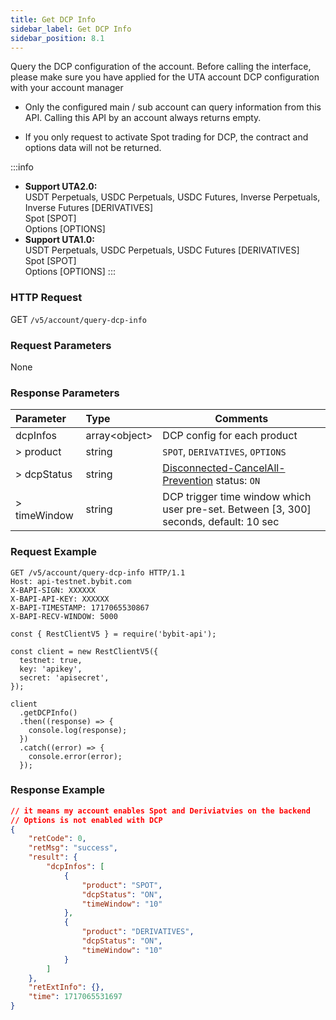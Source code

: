 ```yaml
---
title: Get DCP Info
sidebar_label: Get DCP Info
sidebar_position: 8.1
---
```


Query the DCP configuration of the account. Before calling the interface, please make sure you have applied for the UTA account DCP configuration with your account manager

* Only the configured main / sub account can query information from this API. Calling this API by an account always returns empty.

* If you only request to activate Spot trading for DCP, the contract and options data will not be returned.

:::info
* **Support UTA2.0:** <br/>USDT Perpetuals, USDC Perpetuals, USDC Futures, Inverse Perpetuals, Inverse Futures [DERIVATIVES]<br/>Spot [SPOT]<br/>Options [OPTIONS]
* **Support UTA1.0:** <br/>USDT Perpetuals, USDC Perpetuals, USDC Futures [DERIVATIVES]<br/>Spot [SPOT]<br/>Options [OPTIONS]
:::

### HTTP Request
GET `/v5/account/query-dcp-info`

### Request Parameters
None

### Response Parameters
| Parameter | Type | Comments|
|:----- |:-----|----- |
|dcpInfos |array&lt;object&gt; |DCP config for each product |
|> product |string |`SPOT`, `DERIVATIVES`, `OPTIONS`|
|> dcpStatus |string |[Disconnected-CancelAll-Prevention](../order/dcp) status: `ON`|
|> timeWindow |string |DCP trigger time window which user pre-set. Between [3, 300] seconds, default: 10 sec|

### Request Example

<Tabs groupId="programming-languages">
<TabItem value="http" label="HTTP">

```http
GET /v5/account/query-dcp-info HTTP/1.1
Host: api-testnet.bybit.com
X-BAPI-SIGN: XXXXXX
X-BAPI-API-KEY: XXXXXX
X-BAPI-TIMESTAMP: 1717065530867
X-BAPI-RECV-WINDOW: 5000
```
</TabItem>

<TabItem value="Node" label="Node.js">

```n4js
const { RestClientV5 } = require('bybit-api');

const client = new RestClientV5({
  testnet: true,
  key: 'apikey',
  secret: 'apisecret',
});

client
  .getDCPInfo()
  .then((response) => {
    console.log(response);
  })
  .catch((error) => {
    console.error(error);
  });
```

</TabItem>
</Tabs>

### Response Example

```json
// it means my account enables Spot and Deriviatvies on the backend
// Options is not enabled with DCP
{
    "retCode": 0,
    "retMsg": "success",
    "result": {
        "dcpInfos": [
            {
                "product": "SPOT",
                "dcpStatus": "ON",
                "timeWindow": "10"
            },
            {
                "product": "DERIVATIVES",
                "dcpStatus": "ON",
                "timeWindow": "10"
            }
        ]
    },
    "retExtInfo": {},
    "time": 1717065531697
}
```
